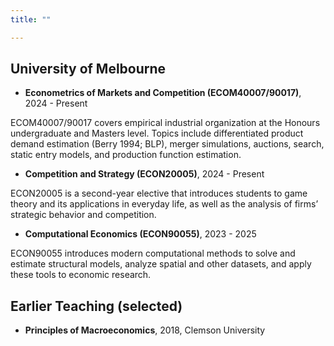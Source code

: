 ```yaml
---
title: ""

---
```



## University of Melbourne 

- **Econometrics of Markets and Competition (ECOM40007/90017)**, 2024 - Present

ECOM40007/90017 covers empirical industrial organization at the Honours undergraduate and Masters level. Topics include differentiated product demand estimation (Berry 1994; BLP), merger simulations, auctions, search, static entry models, and production function estimation. 

- **Competition and Strategy (ECON20005)**, 2024 - Present  

ECON20005 is a second-year elective that introduces students to game theory and its applications in everyday life, as well as the analysis of firms’ strategic behavior and competition.

- **Computational Economics (ECON90055)**, 2023 - 2025  

ECON90055 introduces modern computational methods to solve and estimate structural models, analyze spatial and other datasets, and apply these tools to economic research.



## Earlier Teaching (selected)

- **Principles of Macroeconomics**, 2018, Clemson University
